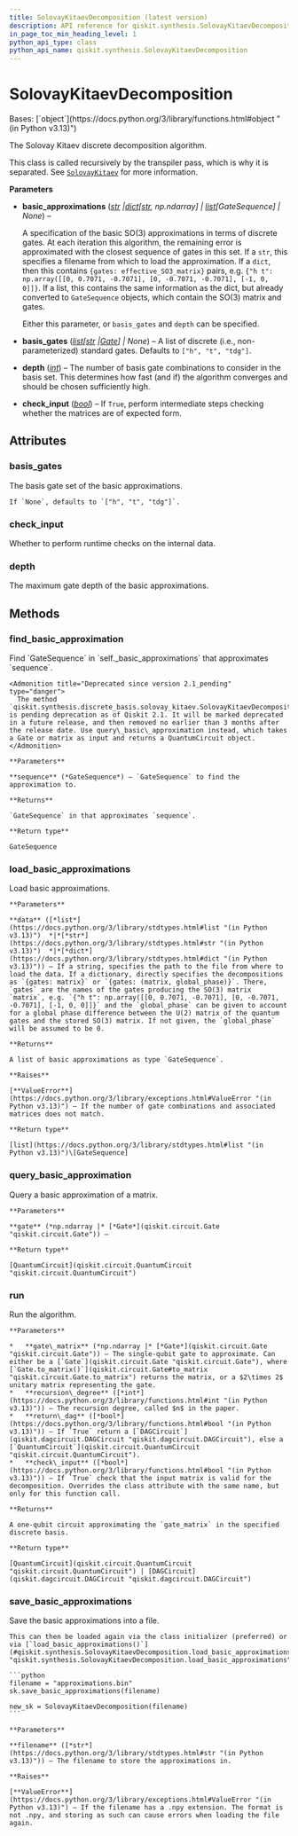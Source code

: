 ```yaml
---
title: SolovayKitaevDecomposition (latest version)
description: API reference for qiskit.synthesis.SolovayKitaevDecomposition in the latest version of qiskit
in_page_toc_min_heading_level: 1
python_api_type: class
python_api_name: qiskit.synthesis.SolovayKitaevDecomposition
---
```


# SolovayKitaevDecomposition

<Class id="qiskit.synthesis.SolovayKitaevDecomposition" isDedicatedPage={true} github="https://github.com/Qiskit/qiskit/tree/stable/2.1/qiskit/synthesis/discrete_basis/solovay_kitaev.py#L33-L263" signature="qiskit.synthesis.SolovayKitaevDecomposition(basic_approximations=None, *, basis_gates=None, depth=12, check_input=False)" modifiers="class">
  Bases: [`object`](https://docs.python.org/3/library/functions.html#object "(in Python v3.13)")

  The Solovay Kitaev discrete decomposition algorithm.

  This class is called recursively by the transpiler pass, which is why it is separated. See [`SolovayKitaev`](qiskit.transpiler.passes.SolovayKitaev "qiskit.transpiler.passes.SolovayKitaev") for more information.

  **Parameters**

  *   **basic\_approximations** ([*str*](https://docs.python.org/3/library/stdtypes.html#str "(in Python v3.13)")  *|*[*dict*](https://docs.python.org/3/library/stdtypes.html#dict "(in Python v3.13)")*\[*[*str*](https://docs.python.org/3/library/stdtypes.html#str "(in Python v3.13)")*, np.ndarray] |* [*list*](https://docs.python.org/3/library/stdtypes.html#list "(in Python v3.13)")*\[GateSequence] | None*) –

      A specification of the basic SO(3) approximations in terms of discrete gates. At each iteration this algorithm, the remaining error is approximated with the closest sequence of gates in this set. If a `str`, this specifies a filename from which to load the approximation. If a `dict`, then this contains `{gates: effective_SO3_matrix}` pairs, e.g. `{"h t": np.array([[0, 0.7071, -0.7071], [0, -0.7071, -0.7071], [-1, 0, 0]]}`. If a list, this contains the same information as the dict, but already converted to `GateSequence` objects, which contain the SO(3) matrix and gates.

      Either this parameter, or `basis_gates` and `depth` can be specified.

  *   **basis\_gates** ([*list*](https://docs.python.org/3/library/stdtypes.html#list "(in Python v3.13)")*\[*[*str*](https://docs.python.org/3/library/stdtypes.html#str "(in Python v3.13)")  *|*[*Gate*](qiskit.circuit.Gate "qiskit.circuit.Gate")*] | None*) – A list of discrete (i.e., non-parameterized) standard gates. Defaults to `["h", "t", "tdg"]`.

  *   **depth** ([*int*](https://docs.python.org/3/library/functions.html#int "(in Python v3.13)")) – The number of basis gate combinations to consider in the basis set. This determines how fast (and if) the algorithm converges and should be chosen sufficiently high.

  *   **check\_input** ([*bool*](https://docs.python.org/3/library/functions.html#bool "(in Python v3.13)")) – If `True`, perform intermediate steps checking whether the matrices are of expected form.

  ## Attributes

  ### basis\_gates

  <Attribute id="qiskit.synthesis.SolovayKitaevDecomposition.basis_gates">
    The basis gate set of the basic approximations.

    If `None`, defaults to `["h", "t", "tdg"]`.
  </Attribute>

  ### check\_input

  <Attribute id="qiskit.synthesis.SolovayKitaevDecomposition.check_input">
    Whether to perform runtime checks on the internal data.
  </Attribute>

  ### depth

  <Attribute id="qiskit.synthesis.SolovayKitaevDecomposition.depth">
    The maximum gate depth of the basic approximations.
  </Attribute>

  ## Methods

  ### find\_basic\_approximation

  <Function id="qiskit.synthesis.SolovayKitaevDecomposition.find_basic_approximation" github="https://github.com/Qiskit/qiskit/tree/stable/2.1/qiskit/synthesis/discrete_basis/solovay_kitaev.py#L248-L263" signature="find_basic_approximation(sequence)">
    Find `GateSequence` in `self._basic_approximations` that approximates `sequence`.

    <Admonition title="Deprecated since version 2.1_pending" type="danger">
      The method `qiskit.synthesis.discrete_basis.solovay_kitaev.SolovayKitaevDecomposition.find_basic_approximation()` is pending deprecation as of Qiskit 2.1. It will be marked deprecated in a future release, and then removed no earlier than 3 months after the release date. Use query\_basic\_approximation instead, which takes a Gate or matrix as input and returns a QuantumCircuit object.
    </Admonition>

    **Parameters**

    **sequence** (*GateSequence*) – `GateSequence` to find the approximation to.

    **Returns**

    `GateSequence` in that approximates `sequence`.

    **Return type**

    GateSequence
  </Function>

  ### load\_basic\_approximations

  <Function id="qiskit.synthesis.SolovayKitaevDecomposition.load_basic_approximations" github="https://github.com/Qiskit/qiskit/tree/stable/2.1/qiskit/synthesis/discrete_basis/solovay_kitaev.py#L111-L165" signature="load_basic_approximations(data)" modifiers="static">
    Load basic approximations.

    **Parameters**

    **data** ([*list*](https://docs.python.org/3/library/stdtypes.html#list "(in Python v3.13)")  *|*[*str*](https://docs.python.org/3/library/stdtypes.html#str "(in Python v3.13)")  *|*[*dict*](https://docs.python.org/3/library/stdtypes.html#dict "(in Python v3.13)")) – If a string, specifies the path to the file from where to load the data. If a dictionary, directly specifies the decompositions as `{gates: matrix}` or `{gates: (matrix, global_phase)}`. There, `gates` are the names of the gates producing the SO(3) matrix `matrix`, e.g. `{"h t": np.array([[0, 0.7071, -0.7071], [0, -0.7071, -0.7071], [-1, 0, 0]]}` and the `global_phase` can be given to account for a global phase difference between the U(2) matrix of the quantum gates and the stored SO(3) matrix. If not given, the `global_phase` will be assumed to be 0.

    **Returns**

    A list of basic approximations as type `GateSequence`.

    **Raises**

    [**ValueError**](https://docs.python.org/3/library/exceptions.html#ValueError "(in Python v3.13)") – If the number of gate combinations and associated matrices does not match.

    **Return type**

    [list](https://docs.python.org/3/library/stdtypes.html#list "(in Python v3.13)")\[GateSequence]
  </Function>

  ### query\_basic\_approximation

  <Function id="qiskit.synthesis.SolovayKitaevDecomposition.query_basic_approximation" github="https://github.com/Qiskit/qiskit/tree/stable/2.1/qiskit/synthesis/discrete_basis/solovay_kitaev.py#L238-L246" signature="query_basic_approximation(gate)">
    Query a basic approximation of a matrix.

    **Parameters**

    **gate** (*np.ndarray |* [*Gate*](qiskit.circuit.Gate "qiskit.circuit.Gate")) –

    **Return type**

    [QuantumCircuit](qiskit.circuit.QuantumCircuit "qiskit.circuit.QuantumCircuit")
  </Function>

  ### run

  <Function id="qiskit.synthesis.SolovayKitaevDecomposition.run" github="https://github.com/Qiskit/qiskit/tree/stable/2.1/qiskit/synthesis/discrete_basis/solovay_kitaev.py#L195-L236" signature="run(gate_matrix, recursion_degree, return_dag=False, check_input=True)">
    Run the algorithm.

    **Parameters**

    *   **gate\_matrix** (*np.ndarray |* [*Gate*](qiskit.circuit.Gate "qiskit.circuit.Gate")) – The single-qubit gate to approximate. Can either be a [`Gate`](qiskit.circuit.Gate "qiskit.circuit.Gate"), where [`Gate.to_matrix()`](qiskit.circuit.Gate#to_matrix "qiskit.circuit.Gate.to_matrix") returns the matrix, or a $2\times 2$ unitary matrix representing the gate.
    *   **recursion\_degree** ([*int*](https://docs.python.org/3/library/functions.html#int "(in Python v3.13)")) – The recursion degree, called $n$ in the paper.
    *   **return\_dag** ([*bool*](https://docs.python.org/3/library/functions.html#bool "(in Python v3.13)")) – If `True` return a [`DAGCircuit`](qiskit.dagcircuit.DAGCircuit "qiskit.dagcircuit.DAGCircuit"), else a [`QuantumCircuit`](qiskit.circuit.QuantumCircuit "qiskit.circuit.QuantumCircuit").
    *   **check\_input** ([*bool*](https://docs.python.org/3/library/functions.html#bool "(in Python v3.13)")) – If `True` check that the input matrix is valid for the decomposition. Overrides the class attribute with the same name, but only for this function call.

    **Returns**

    A one-qubit circuit approximating the `gate_matrix` in the specified discrete basis.

    **Return type**

    [QuantumCircuit](qiskit.circuit.QuantumCircuit "qiskit.circuit.QuantumCircuit") | [DAGCircuit](qiskit.dagcircuit.DAGCircuit "qiskit.dagcircuit.DAGCircuit")
  </Function>

  ### save\_basic\_approximations

  <Function id="qiskit.synthesis.SolovayKitaevDecomposition.save_basic_approximations" github="https://github.com/Qiskit/qiskit/tree/stable/2.1/qiskit/synthesis/discrete_basis/solovay_kitaev.py#L167-L193" signature="save_basic_approximations(filename)">
    Save the basic approximations into a file.

    This can then be loaded again via the class initializer (preferred) or via [`load_basic_approximations()`](#qiskit.synthesis.SolovayKitaevDecomposition.load_basic_approximations "qiskit.synthesis.SolovayKitaevDecomposition.load_basic_approximations"):

    ```python
    filename = "approximations.bin"
    sk.save_basic_approximations(filename)

    new_sk = SolovayKitaevDecomposition(filename)
    ```

    **Parameters**

    **filename** ([*str*](https://docs.python.org/3/library/stdtypes.html#str "(in Python v3.13)")) – The filename to store the approximations in.

    **Raises**

    [**ValueError**](https://docs.python.org/3/library/exceptions.html#ValueError "(in Python v3.13)") – If the filename has a .npy extension. The format is not .npy, and storing as such can cause errors when loading the file again.
  </Function>
</Class>

